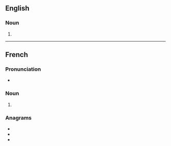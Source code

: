==English==

===Noun===
{{head|en|noun form}}

# {{plural of|en|chaise}}

----

==French==

===Pronunciation===
* {{audio|fr|LL-Q150 (fra)-0x010C-chaises.wav|Audio}}

===Noun===
{{head|fr|noun form|g=f}}

# {{plural of|fr|chaise}}

===Anagrams===
* {{l|fr|chassie}}
* {{l|fr|chiasse}}
* {{l|fr|séchais}}